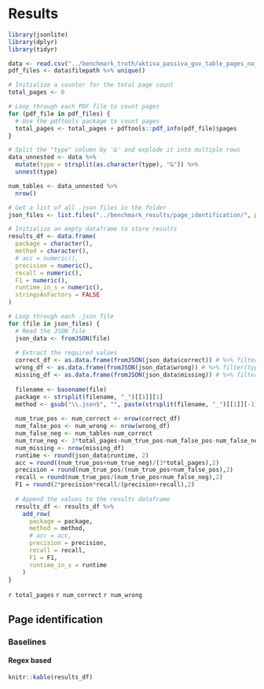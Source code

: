 # Results

```r
library(jsonlite)
library(dplyr)
library(tidyr)

data <- read.csv("../benchmark_truth/aktiva_passiva_guv_table_pages_no_ocr.csv")
pdf_files <- data$filepath %>% unique()

# Initialize a counter for the total page count
total_pages <- 0

# Loop through each PDF file to count pages
for (pdf_file in pdf_files) {
  # Use the pdftools package to count pages
  total_pages <- total_pages + pdftools::pdf_info(pdf_file)$pages
}

# Split the "type" column by '&' and explode it into multiple rows
data_unnested <- data %>%
  mutate(type = strsplit(as.character(type), "&")) %>%
  unnest(type)

num_tables <- data_unnested %>% 
  nrow()

# Get a list of all .json files in the folder
json_files <- list.files("../benchmark_results/page_identification/", pattern = "\\.json$", full.names = TRUE)

# Initialize an empty dataframe to store results
results_df <- data.frame(
  package = character(),
  method = character(),
  # acc = numeric(),
  precision = numeric(),
  recall = numeric(),
  F1 = numeric(),
  runtime_in_s = numeric(),
  stringsAsFactors = FALSE
)

# Loop through each .json file
for (file in json_files) {
  # Read the JSON file
  json_data <- fromJSON(file)
  
  # Extract the required values
  correct_df <- as.data.frame(fromJSON(json_data$correct)) # %>% filter(type == 'Aktiva')
  wrong_df <- as.data.frame(fromJSON(json_data$wrong)) # %>% filter(type == 'Aktiva')
  missing_df <- as.data.frame(fromJSON(json_data$missing)) # %>% filter(type == 'Aktiva')
  
  filename <- basename(file)
  package <- strsplit(filename, "_")[[1]][1]
  method <- gsub("\\.json$", "", paste(strsplit(filename, "_")[[1]][-1], collapse = " "))
  
  num_true_pos <- num_correct <- nrow(correct_df)
  num_false_pos <- num_wrong <- nrow(wrong_df)
  num_false_neg <- num_tables-num_correct
  num_true_neg <- 3*total_pages-num_true_pos-num_false_pos-num_false_neg
  num_missing <- nrow(missing_df)
  runtime <- round(json_data$runtime, 2)
  acc = round((num_true_pos+num_true_neg)/(3*total_pages),2)
  precision = round(num_true_pos/(num_true_pos+num_false_pos),2)
  recall = round(num_true_pos/(num_true_pos+num_false_neg),2)
  F1 = round(2*precision*recall/(precision+recall),2)
  
  # Append the values to the results dataframe
  results_df <- results_df %>%
    add_row(
      package = package,
      method = method,
      # acc = acc,
      precision = precision,
      recall = recall,
      F1 = F1,
      runtime_in_s = runtime
    )
}

```

`r total_pages` `r num_correct` `r num_wrong`

## Page identification

### Baselines

#### Regex based

```r
knitr::kable(results_df)
```